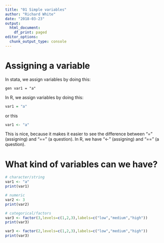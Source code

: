 ```yaml
---
title: "01 Simple variables"
author: "Richard White"
date: "2018-03-23"
output:
  html_document:
    df_print: paged
editor_options: 
  chunk_output_type: console
---
```


# Assigning a variable

In stata, we assign variables by doing this:

```
gen var1 = "a"
```

In R, we assign variables by doing this:

```r
var1 = "a"
```

or this

```r
var1 <- "a"
```

This is nice, because it makes it easier to see the difference between "=" (assigning) and "==" (a question). In R, we have "<-" (assigning) and "==" (a question).

# What kind of variables can we have?

```r
# character/string
var1 <- "a"
print(var1)

# numeric
var2 <- 3
print(var2)

# categorical/factors
var3 <- factor(3,levels=c(1,2,3),labels=c("low","medium","high"))
print(var3)

var3 <- factor(2,levels=c(1,2,3),labels=c("low","medium","high"))
print(var3)
```
